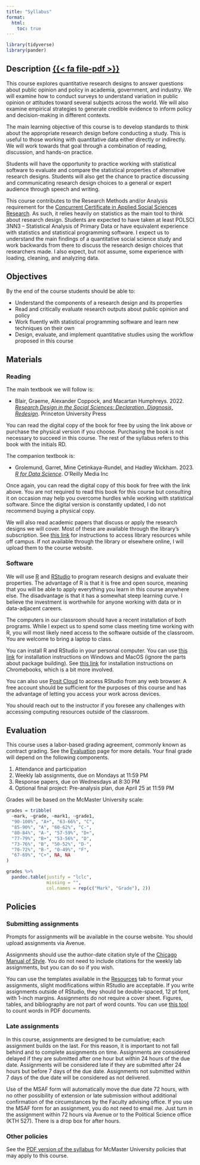 ```yaml
---
title: "Syllabus"
format:
  html:
    toc: true
---
```


```r
library(tidyverse)
library(pander)
```

## Description [{{< fa file-pdf >}}](/syllabus.pdf)

This course explores quantitative research designs to answer questions about public opinion and policy in academia, government, and industry. We will examine how to conduct surveys to understand variation in public opinion or attitudes toward several subjects across the world. We will also examine empirical strategies to generate credible evidence to inform policy and decision-making in different contexts.

The main learning objective of this course is to develop standards to think about the appropriate research design before conducting a study. This is useful to those working with quantitative data either directly or indirectly. We will work towards that goal through a combination of reading, discussion, and hands-on practice.

Students will have the opportunity to practice working with statistical software to evaluate and compare the statistical properties of alternative research designs. Students will also get the chance to practice discussing and communicating research design choices to a general or expert audience through speech and writing.

This course contributes to the Research Methods and/or Analysis requirement for the [Concurrent Certificate in Applied Social Sciences Research](https://academiccalendars.romcmaster.ca/preview_program.php?catoid=47&poid=24300&returnto=9431). As such, it relies heavily on statistics as the main tool to think about research design. Students are expected to have taken at least POLSCI 3NN3 – Statistical Analysis of Primary Data or have equivalent experience with statistics and statistical programming software. I expect us to understand the main findings of a quantitative social science study and work backwards from there to discuss the research design choices that researchers made. I also expect, but not assume, some experience with loading, cleaning, and analyzing data.

## Objectives

By the end of the course students should be able to:

- Understand the components of a research design and its properties
- Read and critically evaluate research outputs about public opinion and policy
- Work fluently with statistical programming software and learn new techniques on their own
- Design, evaluate, and implement quantitative studies using the workflow proposed in this course

## Materials

### Reading

The main textbook we will follow is:

- Blair, Graeme, Alexander Coppock, and Macartan Humphreys. 2022. [*Research Design in the Social Sciences: Declaration, Diagnosis, Redesign*](https://book.declaredesign.org/). Princeton University Press

You can read the digital copy of the book for free by using the link above or purchase the physical version if you choose. Purchasing the book is not necessary to succeed in this course. The rest of the syllabus refers to this book with the initials RD.

The companion textbook is:

- Grolemund, Garret, Mine Çetinkaya-Rundel, and Hadley Wickham. 2023. [*R for Data Science*](https://r4ds.hadley.nz/). O’Reilly Media Inc

Once again, you can read the digital copy of this book for free with the link above. You are not required to read this book for this course but consulting it on occasion may help you overcome hurdles while working with statistical software. Since the digital version is constantly updated, I do not recommend buying a physical copy.

We will also read academic papers that discuss or apply the research designs we will cover. Most of these are available through the library’s subscription. See [this link](https://library.mcmaster.ca/services/off-campus-access) for instructions to access library resources while off campus. If not available through the library or elsewhere online, I will upload them to the course website.


### Software

We will use [R](https://www.r-project.org/) and [RStudio](https://posit.co/downloads/) to program research designs and evaluate their properties. The advantage of R is that it is free and open source, meaning that you will be able to apply everything you learn in this course anywhere else. The disadvantage is that it has a somewhat steep learning curve. I believe the investment is worthwhile for anyone working with data or in data-adjacent careers.

The computers in our classroom should have a recent installation of both programs. While I expect us to spend some class meeting time working with R, you will most likely need access to the software outside of the classroom. You are welcome to bring a laptop to class.

You can install R and RStudio in your personal computer. You can use [this link](https://socialsciences.mcmaster.ca/jfox/Courses/R/ICPSR/R-install-instructions.html) for installation instructions on Windows and MacOS (ignore the parts about package building). See [this link](https://levente.littvay.hu/chromebook/) for installation instructions on Chromebooks, which is a bit more involved.

You can also use [Posit Cloud](https://posit.cloud/) to access RStudio from any web browser. A free account should be sufficient for the purposes of this course and has the advantage of letting you access your work across devices.

You should reach out to the instructor if you foresee any challenges with accessing computing resources outside of the classroom.

## Evaluation

This course uses a labor-based grading agreement, commonly known as contract grading. See the [Evaluation](/evaluation.qmd) page for more details. Your final grade will depend on the following components.

1. Attendance and participation
2. Weekly lab assignments, due on Mondays at 11:59 PM
3. Response papers, due on Wednesdays at 8:30 PM
4. Optional final project: Pre-analysis plan, due April 25 at 11:59 PM

Grades will be based on the McMaster University scale:

```r
grades = tribble(
  ~mark, ~grade, ~mark1, ~grade1,
  "90-100%", "A+", "63-66%", "C",
  "85-90%", "A", "60-62%", "C-",
  "80-84%", "A-", "57-59%", "D+",
  "77-79%", "B+", "53-56%", "D",
  "73-76%", "B", "50-52%", "D-",
  "70-72%", "B-", "0-49%", "F",
  "67-69%", "C+", NA, NA
)
```

<div class="centered-table">

```r
grades %>% 
  pandoc.table(justify = "lclc",
               missing = "",
               col.names = rep(c("Mark", "Grade"), 2))
```

</div>

## Policies

### Submitting assignments

Prompts for assignments will be available in the course website. You should upload assignments via Avenue.

Assignments should use the author-date citation style of the [Chicago Manual of Style](https://www-chicagomanualofstyle-org.libaccess.lib.mcmaster.ca/tools_citationguide/citation-guide-2.html). You do not need to include citations for the weekly lab assignments, but you can do so if you wish.

You can use the templates available in the [Resources](/resources.qmd) tab to format your assignments, slight modifications within RStudio are acceptable. If you write assignments outside of RStudio, they should be double-spaced, 12 pt font, with 1-inch margins. Assignments do not require a cover sheet. Figures, tables, and bibliography are not part of word counts. You can use [this tool](https://leeper.shinyapps.io/pdfcount/) to count words in PDF documents.

### Late assignments

In this course, assignments are designed to be cumulative; each assignment builds on the last. For this reason, it is important to not fall behind and to complete assignments on time. Assignments are considered delayed if they are submitted after one hour but within 24 hours of the due date. Assignments will be considered late if they are submitted after 24 hours but before 7 days of the due date. Assignments not submitted within 7 days of the due date will be considered as not delivered.

Use of the MSAF form will automatically move the due date 72 hours, with no other possibility of extension or late submission without additional confirmation of the circumstances by the Faculty advising office. If you use the MSAF form for an assignment, you do not need to email me. Just turn in the assignment within 72 hours via Avenue or to the Political Science office (KTH 527). There is a drop box for after hours.

### Other policies

See the [PDF version of the syllabus](/syllabus.pdf) for McMaster University policies that may apply to this course.



